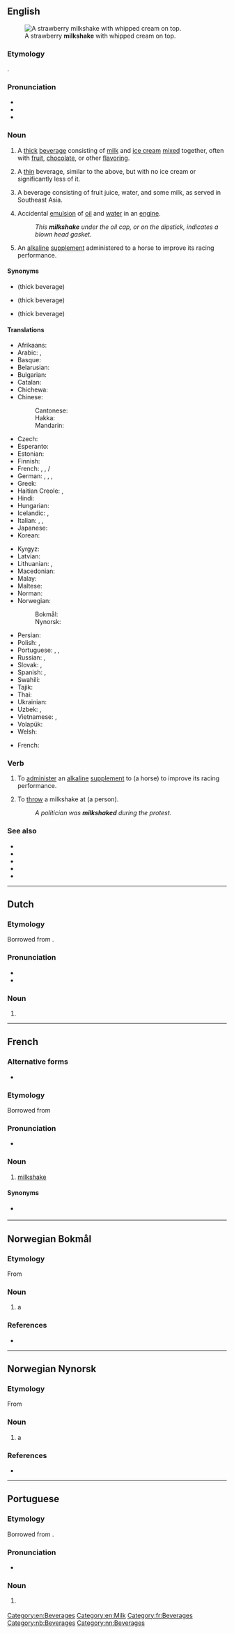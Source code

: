 {{also|milk-shake|milk shake}}
==English==
{{wikipedia}}
[[Image:Strawberry milkshake.jpg|thumb|A strawberry '''milkshake''' with whipped cream on top.]]

===Etymology===
{{compound|en|milk|shake}}.

===Pronunciation===
* {{IPA|[ˈmɪɫk.ʃeɪk]|lang=en}}
* {{audio|en-us-milkshake.ogg|Audio (US)|lang=en}}
* {{audio|en-au-milkshake.ogg|Audio (AU)|lang=en}}

===Noun===
{{en-noun}}

# A [[thick]] [[beverage]] consisting of [[milk]] and [[ice cream]] [[mixed]] together, often with [[fruit]], [[chocolate]], or other [[flavoring]].
# {{lb|en|New England|Australia|New Zealand}} A [[thin]] beverage, similar to the above, but with no ice cream or significantly less of it.
# A beverage consisting of fruit juice, water, and some milk, as served in Southeast Asia.
# {{lb|en|analogy|mechanics|informal}} Accidental [[emulsion]] of [[oil]] and [[water]] in an [[engine]].
#: ''This '''milkshake''' under the oil cap, or on the dipstick, indicates a blown head gasket.''
# {{lb|en|slang|horse racing}} An [[alkaline]] [[supplement]] administered to a horse to improve its racing performance.

====Synonyms====
* {{sense|New England}} {{l|en|frappe}} (thick beverage)
* {{sense|Rhode Island}} {{l|en|cabinet}} (thick beverage)
* {{sense|Australia|and|New Zealand}} {{l|en|thickshake}} (thick beverage)

====Translations====
{{trans-top|milk and ice cream beverage}}
* Afrikaans: {{t|af|melkskommel}}
* Arabic: {{t|ar|مِيلْك شَيْك|m}}, {{t|ar|مَخْفْوْق اَلْحَلْيْب|m}}
* Basque: {{t|eu|irabiaki}}
* Belarusian: {{t|be|малочны кактэйль|m|tr=malóčny kaktéjlʹ|sc=Cyrl}}
* Bulgarian: {{t|bg|млечен шейк|m|tr=mléčen šejk|sc=Cyrl}}
* Catalan: {{t|ca|batut de llet|m}}
* Chichewa: {{t|ny|chakumwa chamkaka}}
* Chinese:
*: Cantonese: {{t|yue|奶昔|tr=naai5 sik1|sc=Hani}}
*: Hakka: {{t|hak|奶昔|tr=nài-sî|sc=Hani}}
*: Mandarin: {{t+|cmn|奶昔|tr=nǎixī, nǎixí|sc=Hani}}
* Czech: {{t+|cs|koktejl|m}}
* Esperanto: {{t|eo|laktoskuaĵo}}
* Estonian: {{t|et|redel}}
* Finnish: {{t+|fi|pirtelö}}
* French: {{t+|fr|milk-shake|m}}, {{qualifier|Quebec}} {{t|fr|lait frappé|m}}, {{qualifier|Suisse romande}}/{{qualifier|New England}} {{t+|fr|frappé|m}}
* German: {{t+|de|Milchmixgetränk|n}}, {{t|de|Milchmischgetränk|n}}, {{t|de|Milchmix|m}}, {{t+|de|Milchshake|m}}
* Greek: {{t|el|μιλκσέικ|n}}
* Haitian Creole: {{t|ht|milkchèyk}}, {{t|ht|souke lèt}}
* Hindi: {{t+|hi|खीर|f|tr=khīra|sc=Deva}}
* Hungarian: {{t+|hu|turmix}}
* Icelandic: {{t|is|mjólkurhristingur|m}}, {{t|is|sjeik|m|n}}
* Italian: {{t+|it|frullato|m}}, {{t|it|milkshake|m}}, {{t+|it|frappè|m}}
* Japanese: {{t|ja|ミルクセーキ|tr=mirukusēki|sc=Jpan}}
* Korean: {{t|ko|밀크셰이크}}
{{trans-mid}}
* Kyrgyz: {{t+|ky|сутшербет}}
* Latvian: {{t|lv|kokteilis|m}}
* Lithuanian: {{t|lt|kokteilis|m}}, {{t|lt|pieno kokteilis|m}}
* Macedonian: {{t|mk|милкшејк|m|tr=mílkšejk|sc=Cyrl}}
* Malay: {{t|ms|susu kocak}}
* Maltese: {{t|mt|ħalib tal-kulur}}
* Norman: {{t|nrf|lait d'poule|m}}
* Norwegian:
*: Bokmål: {{t|nb|milkshake|m}}
*: Nynorsk: {{t|nn|milkshake|m}}
* Persian: {{t|fa|میلک شیک|tr=milk šayk|sc=fa-Arab}}
* Polish: {{t+|pl|shake|m}}, {{t|pl|koktail mleczny|m}}
* Portuguese: {{t+|pt|batida|f}}, {{t+|pt|vitamina|f}}, {{t|pt|milkshake|m}}
* Russian: {{t|ru|моло́чный кокте́йль|m|tr=molóčnyj koktɛ́jlʹ}}, {{t+|ru|кокте́йль|m|tr=koktɛ́jlʹ}}
* Slovak: {{t|sk|koktajl|m}}, {{t|sk|koktejl|m}}
* Spanish: {{t+|es|batido|m}}, {{t+|es|licuado|m}}
* Swahili: {{t|sw|sharubati}}
* Tajik: {{t+|tg|коктейли ширӣ|sc=Cyrl}}
* Thai: {{t|th|นมปั่น|tr=nohmbpan}}
* Ukrainian: {{t|uk|молочний коктейль|m|tr=molóčnyj koktéjlʹ|sc=Cyrl}}
* Uzbek: {{t+|uz|ichimlik}}, {{t+|uz|sutli kokteyl}}
* Vietnamese: {{t|vi|loại kem sưa}}, {{t+|vi|trộn}}
* Volapük: {{t|vo|miligamigot}}
* Welsh: {{t+|cy|ysgytlaeth|m}}
{{trans-bottom}}

{{trans-top|emulsion of oil and water in an engine}}
* French: {{t+|fr|mayonnaise|f}}
{{trans-mid}}
{{trans-bottom}}

===Verb===
{{en-verb|milkshak}}

# {{lb|en|transitive|slang|horse racing}} To [[administer]] an [[alkaline]] [[supplement]] to (a horse) to improve its racing performance.
# {{lb|en|transitive|informal|neologism}} To [[throw]] a milkshake at (a person).
#: ''A politician was '''milkshaked''' during the protest.''

===See also===
* {{l|en|frappe}}
* {{l|en|coffee cabinet}}
* {{l|en|malt}}
* {{l|en|malted milk}}
* {{l|en|milkshake duck}}

[[Category:en:Beverages]]
[[Category:en:Milk]]

----

==Dutch==

===Etymology===
Borrowed from {{bor|nl|en|milkshake}}.

===Pronunciation===
* {{IPA|lang=nl|/ˈmɪlk.ʃeːk/}}
* {{hyphenation|lang=nl|milk|shake}}

===Noun===
{{nl-noun|m|-s|milkshakeje}}

# {{l|en|milkshake}}

----

==French==

===Alternative forms===
* {{l|fr|milk-shake}}

===Etymology===
Borrowed from {{bor|fr|en|milkshake}}

===Pronunciation===
* {{fr-IPA|milkchèk}}

===Noun===
{{fr-noun|m}}

# [[#English|milkshake]]

====Synonyms====
* {{l|fr|lait frappé}} {{q|Quebec}}

[[Category:fr:Beverages]]

----

==Norwegian Bokmål==
{{wikipedia|lang=no}}

===Etymology===
From {{der|nb|en|milkshake}}

===Noun===
{{nb-noun-m1}}

# a {{l|en|milkshake}}

===References===
* {{R:The Bokmål Dictionary}}

[[Category:nb:Beverages]]

----

==Norwegian Nynorsk==
{{wikipedia|lang=nn}}

===Etymology===
From {{der|nn|en|milkshake}}

===Noun===
{{nn-noun-m1}}

# a {{l|en|milkshake}}

===References===
* {{R:The Nynorsk Dictionary}}

[[Category:nn:Beverages]]

----

==Portuguese==

===Etymology===
Borrowed from {{bor|pt|en|milkshake}}.

===Pronunciation===
* {{a|Brazil}} {{IPA|/ˌmiwk.ˈʃejk/|/ˌmiw.ki.ˈʃej.ki/|lang=pt}}

===Noun===
{{pt-noun|m}}

# {{l|en|milkshake}} {{gloss|milk and ice cream beverage}}

{{topics|pt|Beverages}}